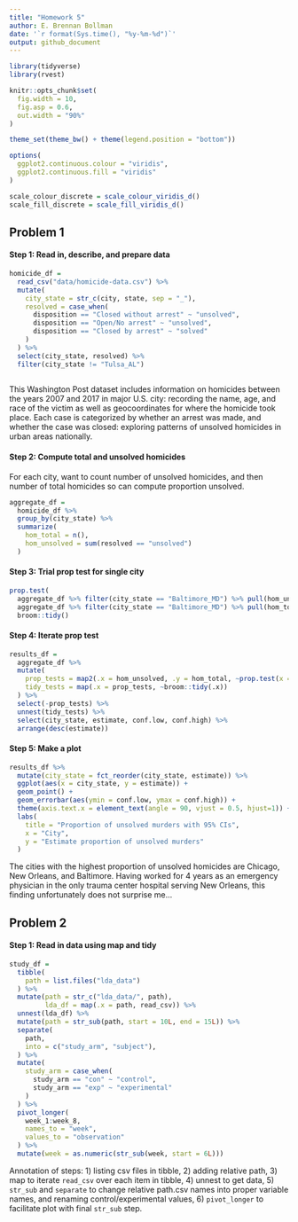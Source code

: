 ```yaml
---
title: "Homework 5"
author: E. Brennan Bollman
date: '`r format(Sys.time(), "%y-%m-%d")`'
output: github_document
---
```


```r
library(tidyverse)
library(rvest)

knitr::opts_chunk$set(
  fig.width = 10,
  fig.asp = 0.6,
  out.width = "90%"
)

theme_set(theme_bw() + theme(legend.position = "bottom")) 

options(
  ggplot2.continuous.colour = "viridis",
  ggplot2.continuous.fill = "viridis"
)

scale_colour_discrete = scale_colour_viridis_d()
scale_fill_discrete = scale_fill_viridis_d()
```

## Problem 1

#### Step 1: Read in, describe, and prepare data

```r
homicide_df = 
  read_csv("data/homicide-data.csv") %>% 
  mutate(
    city_state = str_c(city, state, sep = "_"),
    resolved = case_when(
      disposition == "Closed without arrest" ~ "unsolved",
      disposition == "Open/No arrest" ~ "unsolved",
      disposition == "Closed by arrest" ~ "solved"
    )
  ) %>% 
  select(city_state, resolved) %>% 
  filter(city_state != "Tulsa_AL")
  
```

This Washington Post dataset includes information on homicides between the years 2007 and 2017 in major U.S. city: recording the name, age, and race of the victim as well as geocoordinates for where the homicide took place. Each case is categorized by whether an arrest was made, and whether the case was closed: exploring patterns of unsolved homicides in urban areas nationally. 

#### Step 2: Compute total and unsolved homicides 

For each city, want to count number of unsolved homicides, and then number of total homicides so can compute proportion unsolved.  

```r
aggregate_df = 
  homicide_df %>% 
  group_by(city_state) %>% 
  summarize(
    hom_total = n(),
    hom_unsolved = sum(resolved == "unsolved")
  )
```

#### Step 3: Trial prop test for single city

```r
prop.test(
  aggregate_df %>% filter(city_state == "Baltimore_MD") %>% pull(hom_unsolved),
  aggregate_df %>% filter(city_state == "Baltimore_MD") %>% pull(hom_total)) %>% 
  broom::tidy()
```

#### Step 4: Iterate prop test

```r
results_df = 
  aggregate_df %>% 
  mutate(
    prop_tests = map2(.x = hom_unsolved, .y = hom_total, ~prop.test(x = .x, n = .y)),
    tidy_tests = map(.x = prop_tests, ~broom::tidy(.x))
  ) %>% 
  select(-prop_tests) %>% 
  unnest(tidy_tests) %>% 
  select(city_state, estimate, conf.low, conf.high) %>% 
  arrange(desc(estimate))
```

#### Step 5: Make a plot

```r
results_df %>% 
  mutate(city_state = fct_reorder(city_state, estimate)) %>% 
  ggplot(aes(x = city_state, y = estimate)) + 
  geom_point() + 
  geom_errorbar(aes(ymin = conf.low, ymax = conf.high)) + 
  theme(axis.text.x = element_text(angle = 90, vjust = 0.5, hjust=1)) + 
  labs(
    title = "Proportion of unsolved murders with 95% CIs",
    x = "City",
    y = "Estimate proportion of unsolved murders"
  )
```

The cities with the highest proportion of unsolved homicides are Chicago, New Orleans, and Baltimore. Having worked for 4 years as an emergency physician in the only trauma center hospital serving New Orleans, this finding unfortunately does not surprise me...


## Problem 2

#### Step 1: Read in data using map and tidy

```r
study_df = 
  tibble(
    path = list.files("lda_data")
  ) %>% 
  mutate(path = str_c("lda_data/", path),
         lda_df = map(.x = path, read_csv)) %>% 
  unnest(lda_df) %>% 
  mutate(path = str_sub(path, start = 10L, end = 15L)) %>% 
  separate(
    path,
    into = c("study_arm", "subject"),
  ) %>% 
  mutate(
    study_arm = case_when(
      study_arm == "con" ~ "control",
      study_arm == "exp" ~ "experimental"
    )
  ) %>% 
  pivot_longer(
    week_1:week_8,
    names_to = "week",
    values_to = "observation"
  ) %>% 
  mutate(week = as.numeric(str_sub(week, start = 6L)))
```

Annotation of steps: 1) listing csv files in tibble, 2) adding relative path, 3) map to iterate `read_csv` over each item in tibble, 4) unnest to get data, 5) `str_sub` and `separate` to change relative path.csv names into proper variable names, and renaming control/experimental values, 6) `pivot_longer` to facilitate plot with final `str_sub` step.



